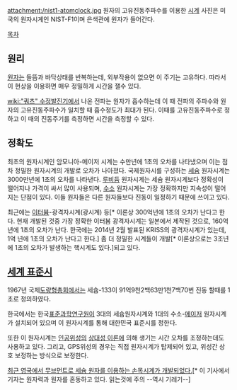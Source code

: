 attachment:/nist1-atomclock.jpg
원자의 고유진동주파수를 이용한 [[시계]]
사진은 미국의 원자시계인 NIST-F1이며 은색관에 원자가 들어간다.

[[목차]]

== 원리 ==
[[원자]]는 들뜸과 바닥상태를 반복하는데, 외부작용이 없으면 이 주기는 고유하다. 따라서 이 현상을 이용하면 매우 정밀하게 시간을 잴수 있다.

[[wiki:"쿼츠" 수정발진기]]에서 나온 전파는 원자가 흡수하는데 이 때 전파의 주파수와 원자의 고유진동주파수가 일치할 때 흡수정도가 최대가 된다. 이때를 고유진동주파수로 정하고 이 때의 진동주기를 측정하면 시간을 측정할 수 있다.

== 정확도 ==
최초의 원자시계인 암모니아-메이저 시계는 수만년에 1초의 오차를 나타냈으며 이는 점차 정밀한 원자시계의 개발로 오차가 나아졌다.
국제원자시를 구성하는 [[세슘]] 원자시계는 3000만년에 1초의 오차를 나타낸다. [[루비듐]] 원자시계는 세슘 원자시계보다 정확성이 떨어지나 가격이 싸서 많이 사용되며, [[수소]] 원자시계는 가장 정확하지만 지속성이 떨어지는 단점이 있다. 이들 원자들은 다른 원자들보다 진동이 일정하기 때문에 쓰이고 있다.

최근에는 [[이터븀]]-광격자시계(광시계) 등[* 이론상 300억년에 1초의 오차가 난다고 한다. 현재 개발된 것중 가장 정확한  이터븀 광격자시계는 일본에서 제작된 것으로, 160억년에 1초의 오차가 난다. 한국에는 2014년 2월 발표된 KRISS의 광격자시계가 있는데, 1억 년에 1초의 오차가 난다고 한다.] 좀 더 정밀한 시계들이 개발[* 이론상으로는 3조년에 1초의 오차가 발생하는 핵시계도 있다.]되고 있다.

== [[협정 세계시|세계 표준시]] ==
1967년 국제[[도량형]]총회에서는 세슘-133이 91억9천2백63만1천7백70번 진동 할때를 1초로 정의하였다.

한국에서는 한국[[표준]]과학연구원이 3대의 세슘원자시계와 1대의 수소-[[메이저]] 원자시계가 설치되어 있으며 이 원자시계를 통해 대한민국 표준시를 정한다.

또한 이 원자시계는 [[인공위성]]의 [[상대성 이론]]에 의해 생기는 시간 오차를 조정하는데도 사용하고 있다. 그리고, GPS위성의 경우는 직접 원자시계가 탑제되어 있고, 위성간 상호 보정하는 방식으로 보정한다.

[http://news.naver.com/main/read.nhn?mode=LSD&mid=shm&sid1=105&oid=092&aid=0002022586 최근 영국에서 무브먼트로 세슘 원자를 이용하는 손목시계가 개발되었다.][* 이 기사에서 기자는 원자력과 원자를 혼동하고 있다. 읽는것에 주의 --역시 기레기--]

